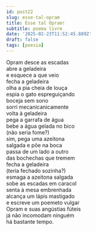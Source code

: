 ```yaml
---
id: post22
slug: esse-tal-opram
title: Esse tal Opram!
subtitle: poema livre
date: '2025-02-23T11:52:45.889Z'
draft: false
tags: [poesia]
---
```

Opram desce as escadas  
abre a geladeira  
e esquece a que veio  
fecha a geladeira  
olha a pia cheia de louça  
espia o gato espreguiçando  
boceja sem sono  
sorri mecanicanicamente  
volta à geladeira  
pega a garrafa de água  
bebe a água gelada no bico  
(não seria fome?)  
sim, pega uma azeitona  
salgada e põe na boca  
passa de um lado a outro  
das bochechas que tremem   
fecha a geladeira  
(teria fechado sozinha?)  
esmaga a azeitona salgada  
sobe as escadas em caracol  
senta à mesa embrenhada  
alcança um lápis mastigado  
e escreve um poemeto vulgar  
Opram e suas angústias fúteis  
já não incomodam ninguém  
há bastante tempo.